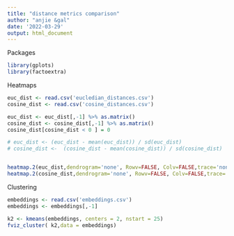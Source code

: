 ```yaml
---
title: "distance metrics comparison"
author: "anjie &gal"
date: '2022-03-29'
output: html_document
---
```


Packages
```r
library(gplots)
library(factoextra)
```

Heatmaps

```r

euc_dist <- read.csv('eucledian_distances.csv') 
cosine_dist <- read.csv('cosine_distances.csv')

euc_dist <- euc_dist[,-1] %>% as.matrix()
cosine_dist <- cosine_dist[,-1] %>% as.matrix() 
cosine_dist[cosine_dist < 0 ] = 0

# euc_dist <- (euc_dist - mean(euc_dist)) / sd(euc_dist)
# cosine_dist <-  (cosine_dist - mean(cosine_dist)) / sd(cosine_dist)


heatmap.2(euc_dist,dendrogram='none', Rowv=FALSE, Colv=FALSE,trace='none') 
heatmap.2(cosine_dist,dendrogram='none', Rowv=FALSE, Colv=FALSE,trace='none')

```

Clustering
```r

embeddings <- read.csv('embeddings.csv')
embeddings <- embeddings[,-1]

k2 <- kmeans(embeddings, centers = 2, nstart = 25)
fviz_cluster( k2,data = embeddings)

```